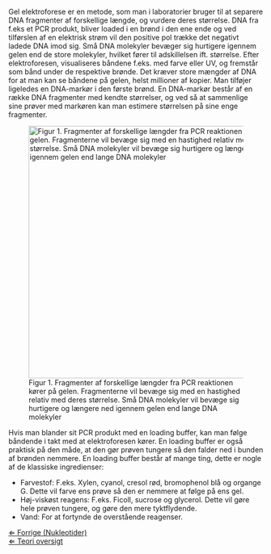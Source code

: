 Gel elektroforese er en metode, som man i laboratorier bruger til at separere DNA fragmenter af forskellige længde, og vurdere deres størrelse. DNA fra f.eks et PCR produkt, bliver loaded i en brønd i den ene ende og ved tilførslen af en elektrisk strøm vil den positive pol trække det negativt ladede DNA imod sig. Små DNA molekyler bevæger sig hurtigere igennem gelen end de store molekyler, hvilket fører til adskillelsen ift. størrelse. Efter elektroforesen, visualiseres båndene f.eks. med farve eller UV, og fremstår som bånd under de respektive brønde. Det kræver store mængder af DNA for at man kan se båndene på gelen, helst millioner af kopier. Man tilføjer ligeledes en DNA-markør i den første brønd. En DNA-markør består af en række DNA fragmenter med kendte størrelser, og ved så at sammenlige sine prøver med markøren kan man estimere størrelsen på sine enge fragmenter.


[[File: Gel electrophoresis dk.jpg|thumb|center|500px|Figur 1. Fragmenter af forskellige længder fra PCR reaktionen kører på gelen. Fragmenterne vil bevæge sig med en hastighed relativ med deres størrelse. Små DNA molekyler vil bevæge sig hurtigere og længere ned igennem gelen end lange DNA molekyler]]

Hvis man blander sit PCR produkt med en loading buffer, kan man følge båndende i takt med at elektroforesen kører. En loading buffer er også praktisk på den måde, at den gør prøven tungere så den falder ned i bunden af brønden nemmere. En loading buffer består af mange ting, dette er nogle af de klassiske ingredienser:<br>

*Farvestof: F.eks. Xylen, cyanol, cresol rød, bromophenol blå og organge G. Dette vil farve ens prøve så den er nemmere at følge på ens gel.
*Høj-viskøst reagens: F.eks. Ficoll, sucrose og glycerol. Dette vil gøre hele prøven tungere, og gøre den mere tyktflydende.
*Vand: For at fortynde de overstående reagenser.


[[Nukleotider_Bio-Kemi|&lArr; Forrige (Nukleotider)]]<br>
[[Bio-Kemi |&lArr; Teori oversigt ]]